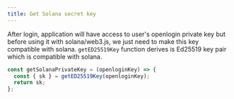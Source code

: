 ```yaml
---
title: Get Solana secret key
---
```


After login, application will have access to user's openlogin private key but before using it with solana/web3.js, we just need to make this key
compatible with solana. `getED25519Key` function derives is Ed25519 key pair which is compatible with solana.

```js
const getSolanaPrivateKey = (openloginKey) => {
  const { sk } = getED25519Key(openloginKey);
  return sk;
};
```
